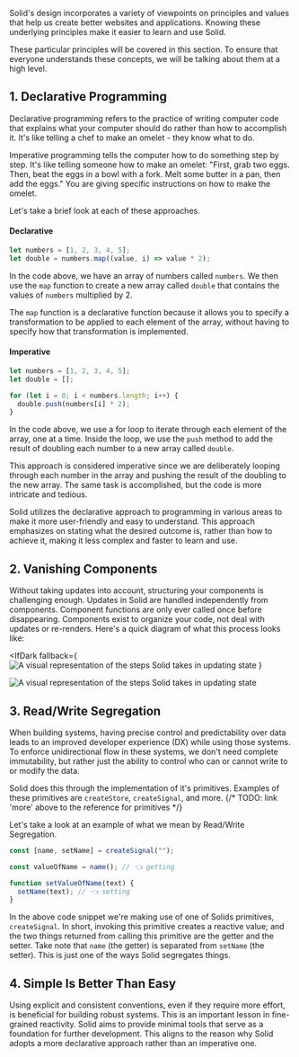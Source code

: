 
<Title> Thinking Solid </Title>

Solid's design incorporates a variety of viewpoints on principles and values that help us create better websites and applications. Knowing these underlying principles make it easier to learn and use Solid.

These particular principles will be covered in this section. To ensure that everyone understands these concepts, we will be talking about them at a high level.

## 1. Declarative Programming

Declarative programming refers to the practice of writing computer code that explains what your computer should do rather than how to accomplish it. It's like telling a chef to make an omelet - they know what to do.

Imperative programming tells the computer how to do something step by step. It's like telling someone how to make an omelet: "First, grab two eggs. Then, beat the eggs in a bowl with a fork. Melt some butter in a pan, then add the eggs." You are giving specific instructions on how to make the omelet.

Let's take a brief look at each of these approaches.

#### Declarative

```js
let numbers = [1, 2, 3, 4, 5];
let double = numbers.map((value, i) => value * 2);
```

In the code above, we have an array of numbers called `numbers`. We then use the `map` function to create a new array called `double` that contains the values of `numbers` multiplied by 2.

The `map` function is a declarative function because it allows you to specify a transformation to be applied to each element of the array, without having to specify how that transformation is implemented.

#### Imperative

```js
let numbers = [1, 2, 3, 4, 5];
let double = [];

for (let i = 0; i < numbers.length; i++) {
  double.push(numbers[i] * 2);
}
```

In the code above, we use a for loop to iterate through each element of the array, one at a time. Inside the loop, we use the `push` method to add the result of doubling each number to a new array called `double`.

This approach is considered imperative since we are deliberately looping through each number in the array and pushing the result of the doubling to the new array. The same task is accomplished, but the code is more intricate and tedious.

Solid utilizes the declarative approach to programming in various areas to make it more user-friendly and easy to understand. This approach emphasizes on stating what the desired outcome is, rather than how to achieve it, making it less complex and faster to learn and use.

## 2. Vanishing Components

Without taking updates into account, structuring your components is challenging enough. Updates in Solid are handled independently from components. Component functions are only ever called once before disappearing. Components exist to organize your code, not deal with updates or re-renders. Here's a quick diagram of what this process looks like:

<IfDark
  fallback={
    <img
      src="/images/foundations/thinking-solid/solid-simple-state-update-light.svg"
      alt="A visual representation of the steps Solid takes in updating state"
    />
  }
>
  <img
    src="/images/foundations/thinking-solid/solid-simple-state-update-dark.svg"
    alt="A visual representation of the steps Solid takes in updating state"
  />
</IfDark>

## 3. Read/Write Segregation

When building systems, having precise control and predictability over data leads to an improved developer experience (DX) while using those systems. To enforce unidirectional flow in these systems, we don't need complete immutability, but rather just the ability to control who can or cannot write to or modify the data.

Solid does this through the implementation of it's primitives. Examples of these primitives are `createStore`, `createSignal`, and more.
{/* TODO: link 'more' above to the reference for primitives */}

Let's take a look at an example of what we mean by Read/Write Segregation.

```js
const [name, setName] = createSignal("");

const valueOfName = name(); // 👈 getting

function setValueOfName(text) {
  setName(text); // 👈 setting
}
```

In the above code snippet we're making use of one of Solids primitives, `createSignal`. In short, invoking this primitive creates a reactive value; and the two things returned from calling this primitive are the getter and the setter. Take note that `name` (the getter) is separated from `setName` (the setter). This is just one of the ways Solid segregates things.

## 4. Simple Is Better Than Easy

Using explicit and consistent conventions, even if they require more effort, is beneficial for building robust systems. This is an important lesson in fine-grained reactivity. Solid aims to provide minimal tools that serve as a foundation for further development. This aligns to the reason why Solid adopts a more declarative approach rather than an imperative one.
